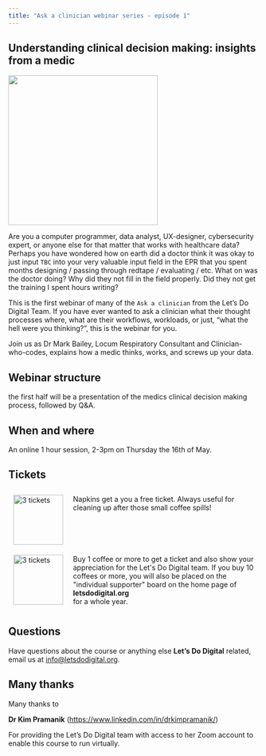 ```yaml
---
title: "Ask a clinician webinar series - episode 1"
---
```


## Understanding clinical decision making: insights from a medic

![](/media/a-pill-in-each-hand.jpg){height=300px fig-align="center" fig-alt="A pill in each outstretched hand of a male doctor"}

Are you a computer programmer, data analyst, UX-designer, cybersecurity expert, or anyone else for that matter that works with healthcare data? Perhaps you have wondered how on earth did a doctor think it was okay to just input `TBC` into your very valuable input field in the EPR that you spent months designing / passing through redtape / evaluating / etc. What on was the doctor doing? Why did they not fill in the field properly. Did they not get the training I spent hours writing?

This is the first webinar of many of the `Ask a clinician` from the Let's Do Digital Team. If you have ever wanted to ask a clinician what their thought processes where, what are their workflows, workloads, or just, "what the hell were you thinking?", this is the webinar for you.

Join us as Dr Mark Bailey, Locum Respiratory Consultant and Clinician-who-codes, explains how a medic thinks, works, and screws up your data. 


## Webinar structure

 the first half will be a presentation of the medics clinical decision making process, followed by Q&A.

## When and where

An online 1 hour session, 2-3pm on Thursday the 16th of May.


## Tickets

```{=html}
<div style="display: flex; flex-direction: column; width: 100%;">
    <div style="display: flex; flex-direction: row;">
        <div style="display: flex; flex-direction: column; width: 20%; padding: 10px;">
            <a href="https://www.buymeacoffee.com/letsdodigital/e/111" style="display: flex; justify-content: center;">
                <img src="/media/green-napkin.png" alt="3 tickets" style="height: 100px;">
            </a>
        </div>
        <div style="display: flex; flex-direction: column; width: 80%; padding: 10px;">
            Napkins get a you a free ticket. Always useful for cleaning up after those small coffee spills!
        </div>
    </div>
    <div style="display: flex; flex-direction: row;">
        <div style="display: flex; flex-direction: column; width: 20%; padding: 10px;">
            <a href="https://www.buymeacoffee.com/letsdodigital/e/111" style="display: flex; justify-content: center;">
                <img src="/media/white-paper-coffee-cup.jpg" alt="3 tickets" style="height: 100px;">
            </a>
        </div>
        <div style="display: flex; flex-direction: column; width: 80%; padding: 10px;">
            Buy 1 coffee or more to get a  ticket and also show your appreciation for the Let's Do Digital team. If you buy 10 coffees or more, you will also be placed on the "individual supporter" board on the home page of <strong>letsdodigital.org</strong> for a whole year.
        </div>
    </div>
</div>
```

## Questions

Have questions about the course or anything else **Let's Do Digital** related, email us at [info@letsdodigital.org](mailto:info@letsdodigital.org).

## Many thanks

Many thanks to

**Dr Kim Pramanik** ([https://www.linkedin.com/in/drkimpramanik/](https://www.linkedin.com/in/drkimpramanik/))

For providing the Let's Do Digital team with access to her Zoom account to enable this course to run virtually.